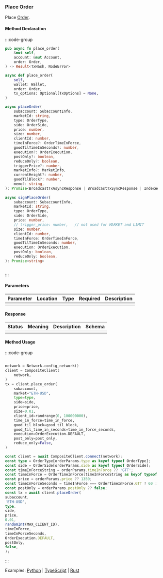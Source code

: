 ### Place Order

Place [Order].

[Order]: https://docs.rs/dydx-proto/0.2.0/x86_64-unknown-linux-gnu/dydx_proto/dydxprotocol/clob/struct.Order.html

#### Method Declaration

:::code-group

```rust [Rust]
pub async fn place_order(
    &mut self,
    account: &mut Account,
    order: Order,
) -> Result<TxHash, NodeError>
```

```python [Python]
async def place_order(
    self,
    wallet: Wallet,
    order: Order,
    tx_options: Optional[TxOptions] = None,
)
```

```typescript [TypeScript]
async placeOrder(
    subaccount: SubaccountInfo,
    marketId: string,
    type: OrderType,
    side: OrderSide,
    price: number,
    size: number,
    clientId: number,
    timeInForce?: OrderTimeInForce,
    goodTilTimeInSeconds?: number,
    execution?: OrderExecution,
    postOnly?: boolean,
    reduceOnly?: boolean,
    triggerPrice?: number,
    marketInfo?: MarketInfo,
    currentHeight?: number,
    goodTilBlock?: number,
    memo?: string,
): Promise<BroadcastTxAsyncResponse | BroadcastTxSyncResponse | IndexedTx>
 
async signPlaceOrder(
    subaccount: SubaccountInfo,
    marketId: string,
    type: OrderType,
    side: OrderSide,
    price: number,
    // trigger_price: number,   // not used for MARKET and LIMIT
    size: number,
    clientId: number,
    timeInForce: OrderTimeInForce,
    goodTilTimeInSeconds: number,
    execution: OrderExecution,
    postOnly: boolean,
    reduceOnly: boolean,
): Promise<string>
```

```url [API]
```

:::

#### Parameters

| Parameter | Location | Type  | Required | Description |
| --------- | -------- | ----- | -------- | ----------- |
|           |          |       |          |             |

#### Response

| Status | Meaning | Description | Schema |
| ------ | ------- | ----------- | ------ |
|        |         |             |        |

#### Method Usage

:::code-group

```rust [Rust]
```

```python [Python]
network = Network.config_network()
client = CompositeClient(
    network,
)
tx = client.place_order(
    subaccount,
    market="ETH-USD",
    type=type,
    side=side,
    price=price,
    size=0.01,
    client_id=randrange(0, 100000000),
    time_in_force=time_in_force,
    good_til_block=good_til_block,
    good_til_time_in_seconds=time_in_force_seconds,
    execution=OrderExecution.DEFAULT,
    post_only=post_only,
    reduce_only=False,
)
```

```typescript [TypeScript]
const client = await CompositeClient.connect(network);
const type = OrderType[orderParams.type as keyof typeof OrderType];
const side = OrderSide[orderParams.side as keyof typeof OrderSide];
const timeInForceString = orderParams.timeInForce ?? 'GTT';
const timeInForce = OrderTimeInForce[timeInForceString as keyof typeof OrderTimeInForce];
const price = orderParams.price ?? 1350;
const timeInForceSeconds = timeInForce === OrderTimeInForce.GTT ? 60 : 0;
const postOnly = orderParams.postOnly ?? false;
const tx = await client.placeOrder(
subaccount,
'ETH-USD',
type,
side,
price,
0.01,
randomInt(MAX_CLIENT_ID),
timeInForce,
timeInForceSeconds,
OrderExecution.DEFAULT,
postOnly,
false,
);
```

:::

Examples: [Python] | [TypeScript] | [Rust]

[Python]: https://github.com/dydxprotocol/v4-clients/blob/3e8c7e1b960291b7ef273962d374d9934a5c4d33/v4-client-py-v2/examples/short_term_order_cancel_example.py#L36
[TypeScript]: https://github.com/dydxprotocol/v4-clients/blob/main/v4-client-js/examples/short_term_order_composite_example.ts
[Rust]: https://github.com/dydxprotocol/v4-clients/blob/main/v4-client-rs/client/examples/place_order_short_term.rs
